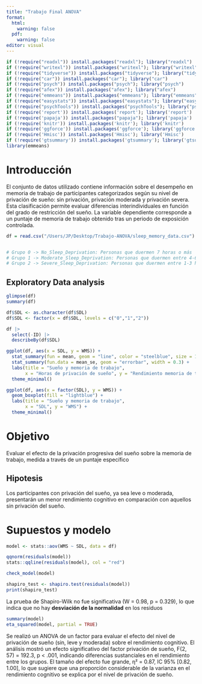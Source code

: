 ```yaml
---
title: "Trabajo Final ANOVA"
format:
  html:
    warning: false
  pdf:
    warning: false
editor: visual
---
```


```r
if (!require("readxl")) install.packages("readxl"); library("readxl")
if (!require("writexl")) install.packages("writexl"); library("writexl")
if (!require("tidyverse")) install.packages("tidyverse"); library("tidyverse")
if (!require("car")) install.packages("car"); library("car")
if (!require("psych")) install.packages("psych"); library("psych")
if (!require("afex")) install.packages("afex"); library("afex")
if (!require("emmeans")) install.packages("emmeans"); library("emmeans")
if (!require("easystats")) install.packages("easystats"); library("easystats")
if (!require("psychTools")) install.packages("psychTools"); library("psychTools")
if (!require('report')) install.packages('report'); library('report')
if (!require('papaja')) install.packages("papaja"); library('papaja')
if (!require('knitr')) install.packages('knitr'); library('knitr')
if (!require('ggforce')) install.packages('ggforce'); library('ggforce')
if (!require('Hmisc')) install.packages('Hmisc'); library('Hmisc')
if (!require('gtsummary')) install.packages('gtsummary'); library('gtsummary')
library(emmeans)
```

# Introducción

El conjunto de datos utilizado contiene información sobre el desempeño en memoria de trabajo de participantes categorizados según su nivel de privación de sueño: sin privación, privación moderada y privación severa. Esta clasificación permite evaluar diferencias interindividuales en función del grado de restricción del sueño. La variable dependiente corresponde a un puntaje de memoria de trabajo obtenido tras un periodo de exposición controlada.

```r
df = read.csv("/Users/JP/Desktop/Trabajo-ANOVA/sleep_memory_data.csv")


# Grupo 0 -> No_Sleep_Deprivation: Personas que duermen 7 horas o más
# Grupo 1 -> Moderate_Sleep_Deprivation: Personas que duermen entre 4-6 horas 
# Grupo 2 -> Severe_Sleep_Deprivation: Personas que duermen entre 1-3 horas 
```

## Exploratory Data analysis

```r
glimpse(df)
summary(df)

df$SDL <- as.character(df$SDL)
df$SDL <- factor(x = df$SDL, levels = c("0","1","2"))
```

```r

df |> 
  select(-ID) |> 
  describeBy(df$SDL)


```

```r

ggplot(df, aes(x = SDL, y = WMS)) +
  stat_summary(fun = mean, geom = "line", color = "steelblue", size = 1.2) +
  stat_summary(fun.data = mean_se, geom = "errorbar", width = 0.3) +
  labs(title = "Sueño y memoria de trabajo",
       x = "Horas de privación de sueño", y = "Rendimiento memoria de trabajo") +
  theme_minimal()
```

```r
ggplot(df, aes(x = factor(SDL), y = WMS)) +
  geom_boxplot(fill = "lightblue") +
  labs(title = "Sueño y memoria de trabajo",
       x = "SDL", y = "WMS") +
  theme_minimal()

```

# Objetivo

Evaluar el efecto de la privación progresiva del sueño sobre la memoria de trabajo, medida a través de un puntaje específico

## Hipotesis

Los participantes con privación del sueño, ya sea leve o moderada, presentarán un menor rendimiento cognitivo en comparación con aquellos sin privación del sueño.

# Supuestos y modelo

```r
model <- stats::aov(WMS ~ SDL, data = df)
```

```r
qqnorm(residuals(model))
stats::qqline(residuals(model), col = "red")

```

```r
check_model(model)
```

```r
shapiro_test <- shapiro.test(residuals(model))
print(shapiro_test)
```

La prueba de Shapiro-Wilk no fue significativa (W = 0.98, p = 0.329), lo que indica que no hay **desviación de la normalidad** en los residuos

```r
summary(model)
eta_squared(model, partial = TRUE)
```

Se realizó un ANOVA de un factor para evaluar el efecto del nivel de privación de sueño (sin, leve y moderada) sobre el rendimiento cognitivo. El análisis mostró un efecto significativo del factor privación de sueño, F(2, 57) = 192.3, p \< .001, indicando diferencias sustanciales en el rendimiento entre los grupos. El tamaño del efecto fue grande, η² = 0.87, IC 95% \[0.82, 1.00\], lo que sugiere que una proporción considerable de la varianza en el rendimiento cognitivo se explica por el nivel de privación de sueño.
